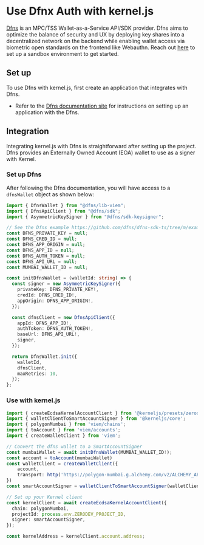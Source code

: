 # Use Dfnx Auth with kernel.js

[Dfns](https://www.dfns.co/) is an MPC/TSS Wallet-as-a-Service API/SDK provider. Dfns aims to optimize the balance of security and UX by deploying key shares into a decentralized network on the backend while enabling wallet access via biometric open standards on the frontend like Webauthn. Reach out [here](https://www.dfns.co/learn-more) to set up a sandbox environment to get started.

## Set up

To use Dfns with kernel.js, first create an application that integrates with Dfns.

- Refer to the [Dfns documentation site](https://docs.dfns.co/d/) for instructions on setting up an application with the Dfns.

## Integration
Integrating kernel.js with Dfns is straightforward after setting up the project. Dfns provides an Externally Owned Account (EOA) wallet to use as a signer with Kernel.

### Set up Dfns
After following the Dfns documentation, you will have access to a `dfnsWallet` object as shown below:

```typescript
import { DfnsWallet } from "@dfns/lib-viem";
import { DfnsApiClient } from "@dfns/sdk";
import { AsymmetricKeySigner } from "@dfns/sdk-keysigner";

// See the Dfns example https://github.com/dfns/dfns-sdk-ts/tree/m/examples/libs/viem/alchemy-aa-gasless for details on populating the environment variables.
const DFNS_PRIVATE_KEY = null;
const DFNS_CRED_ID = null;
const DFNS_APP_ORIGIN = null;
const DFNS_APP_ID = null;
const DFNS_AUTH_TOKEN = null;
const DFNS_API_URL = null;
const MUMBAI_WALLET_ID = null;

const initDfnsWallet = (walletId: string) => {
  const signer = new AsymmetricKeySigner({
    privateKey: DFNS_PRIVATE_KEY!,
    credId: DFNS_CRED_ID!,
    appOrigin: DFNS_APP_ORIGIN!,
  });

  const dfnsClient = new DfnsApiClient({
    appId: DFNS_APP_ID!,
    authToken: DFNS_AUTH_TOKEN!,
    baseUrl: DFNS_API_URL!,
    signer,
  });

  return DfnsWallet.init({
    walletId,
    dfnsClient,
    maxRetries: 10,
  });
};
```

### Use with kernel.js

```typescript
import { createEcdsaKernelAccountClient } from '@kerneljs/presets/zerodev';
import { walletClientToSmartAccountSigner } from '@kerneljs/core';
import { polygonMumbai } from 'viem/chains';
import { toAccount } from 'viem/accounts';
import { createWalletClient } from 'viem';

// Convert the dfns wallet to a SmartAccountSigner
const mumbaiWallet = await initDfnsWallet(MUMBAI_WALLET_ID!);
const account = toAccount(mumbaiWallet)
const walletClient = createWalletClient({
    account,
    transport: http('https://polygon-mumbai.g.alchemy.com/v2/ALCHEMY_API_KEY'),
})
const smartAccountSigner = walletClientToSmartAccountSigner(walletClient);

// Set up your Kernel client
const kernelClient = await createEcdsaKernelAccountClient({
  chain: polygonMumbai,
  projectId: process.env.ZERODEV_PROJECT_ID,
  signer: smartAccountSigner,
});

const kernelAddress = kernelClient.account.address;
```
